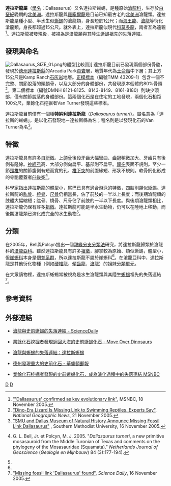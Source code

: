{{Automatic taxobox
| taxon = Dallasaurus
| fossil_range = {{Fossil range|92}}<small>[[白堊紀|白堊紀]]晚期</small>
| image = Dallasaurus CGI.jpg
| image_caption = 
| authority = Polcyn et Bell, 2005
| type_species = '''特納利達拉斯龍<br>''Dallasaurus turneri'''''
| type_species_authority = Polcyn et Bell, 2005 
}}

'''達拉斯龍屬'''（[[學名|學名]]：Dallasaurus）又名達拉斯蜥蜴，是種原始[[滄龍科|滄龍科]]，生存於[[白堊紀|白堊紀]]晚期的[[北美洲|北美洲]]。達拉斯龍與[[羅塞爾龍|羅塞爾龍]]是目前已知最古老的[[北美洲|北美洲]]滄龍類。達拉斯龍是種小型、半水生似[[蜥蜴|蜥蜴]]的滄龍類，身長短於1公尺；而[[海王龍|海王龍]]、[[滄龍|滄龍]]等衍化滄龍類，身長都超過15公尺。就外表上，達拉斯龍似現代[[科莫多龍|科莫多龍]]，兩者互為遠親<ref>[http://www.msnbc.msn.com/id/10084189/ "'Dallasaurus' confirmed as key evolutionary link"], MSNBC, 18 November 2005.</ref>。達拉斯龍被發現後，被視為是滄龍類與其陸生[[蜥蜴|蜥蜴]]祖先的失落連結。

==發現與命名==
[[File:Dallasaurus_SIZE_01.png|thumb]]的體型比較圖]]
達拉斯龍目前已發現兩個部份骨骼，發現於[[德克薩斯州|德州]][[達拉斯縣_(德克薩斯州)|達拉斯縣]]的Arcadia Park[[頁岩|頁岩]]層，地質年代為[[土侖階|土侖階]]中下層；其上方15公尺是Kamp Ranch[[石灰岩|石灰岩]]地層。[[正模標本|正模標本]]（編號TMM 43209-1）包含一個不完整、關節脫落的頭顱骨，以及大部分的身體部份，共發現原本個體的80%骨頭<ref>[http://news.nationalgeographic.com/news/2005/11/1121_051121_dallas_dino.html "Dino-Era Lizard Is Missing Link to Swimming Reptiles, Experts Say"], ''National Geographic News'', 21 November 2005.</ref>。第二個標本（編號DMNH 8121-8125、8143-8149、8161-8180）則缺少頭部，僅有關節脫落的身體部份。這兩個化石是在住宅的工地發現，兩個化石相距100公尺，業餘化石挖掘者Van Turner發現這些標本。

達拉斯龍目前僅有一個種'''特納利達拉斯龍'''（''Dallasaurus turneri''）。屬名意為「達拉斯的蜥蜴」，是以化石發現地－達拉斯縣為名；種名則是以發現化石的Van Turner為名<ref>[http://smu.edu/smunews/dallasaurus/news-release.asp "SMU and Dallas Museum of Natural History Announce Missing Fossil Link Dallasaurus"] {{webarchive|url=https://web.archive.org/web/20120415065804/http://smu.edu/smunews/dallasaurus/news-release.asp |date=2012-04-15 }}, Southern Methodist University, 16 November 2005.</ref>。

==特徵==
達拉斯龍具有許多[[自衍徵|自衍徵]]。[[上頜骨|上頜骨]]後段牙齒大幅彎曲、[[齒冠|齒冠]]稍微加大、牙齒只有後側有隆線。[[神經弓|神經弓]]高、大部分側向扁平、基部則不扁平。[[髁突|髁突]]表面不規則。至少一節[[頸椎|頸椎]]的關節腹側有短而寬的孔、[[椎下突|椎下突]]的前腹緣短、形狀不規則。軟骨鈣化形成的骨骺覆蓋者[[臼後突|臼後突]]<ref name = BellPolcyn2005>{{en}}G. L. Bell, Jr. et Polcyn, M. J. 2005. "''Dallasaurus turneri'', a new primitive mosasauroid from the Middle Turonian of Texas and comments on the phylogeny of the Mosasauridae (Squamata)." ''Netherlands Journal of Geoscience'' (''Geologie en Mijnbouw'') 84 (3):177-194).</ref>。

科學家指出達拉斯龍的體型小，尾巴已具有適合游泳的特徵，四肢則類似蜥蜴。達拉斯龍的[[肱骨|肱骨]]、[[橈骨|橈骨]]、[[尺骨|尺骨]]仍相當長，佔了前肢的一半以上長度；而後期滄龍類的肢體大幅縮短；肱骨、橈骨、尺骨佔了前肢的一半以下長度。與後期滄龍類相比，達拉斯龍仍保有許多[[祖徵|祖徵]]。達拉斯龍可能是半水生動物，仍可以在陸地上移動，而後期滄龍類已演化成完全的水生動物<ref name = BellPolcyn2005/>。

==分類==
在2005年，Bell與Polcyn提出一個[[親緣分支分類法|親緣分支分類法]]研究，將達拉斯龍歸類於滄龍科的[[滄龍亞科|滄龍亞科]]。雖然達拉斯龍具有許多[[祖徵|祖徵]]，腳掌較為原始、類似蜥蜴，體型小，但[[崖蜥科|崖蜥科]]本身是個[[並系群|並系群]]，所以達拉斯龍不屬於崖蜥科<ref name = BellPolcyn2005/>。在滄龍亞科中，達拉斯龍是其他衍化物種（例如[[硬椎龍|硬椎龍]]、[[傾齒龍|傾齒龍]]、[[滄龍|滄龍]]）的姐妹[[分類單元|分類單元]]。

在大眾讀物裡，達拉斯蜥蜴常被視為是水生滄龍類與其陸生[[蜥蜴|蜥蜴]]祖先的失落連結<ref>[http://www.sciencedaily.com/releases/2005/11/051116173945.htm "Missing fossil link 'Dallasaurus' found"], ''Science Daily'', 16 November 2005.</ref>。

==參考資料==
{{Reflist}}

==外部連結==
*{{en}}[http://www.sciencedaily.com/releases/2005/11/051116173945.htm 滄龍與史前蜥蜴的失落連結 - ScienceDaily]
*{{en}}[https://web.archive.org/web/20070429005017/http://www.smu.edu/smunews/dallasaurus/ 業餘化石挖掘者發現返回大海的史前蜥蜴化石 - Move Over Dinosaurs]
*{{en}}[http://www.sciencedaily.com/releases/2005/11/051116173945.htm 滄龍與蜥蜴的失落連結：達拉斯蜥蜴]
*{{en}}[http://www.washingtonpost.com/wp-dyn/content/article/2005/11/17/AR2005111701478.html?nav=rss_print/style 德州發現重大的史前化石 - 華盛頓郵報]
*{{en}}[http://www.msnbc.msn.com/id/10084189/ 業餘化石挖掘者發現的史前蜥蜴化石，成為演化過程中的失落連結 MSNBC]
{{滄龍科}}
{{Taxonbar}}

[[Category:2005年描述的分类群|D]]
[[Category:滄龍科|D]]